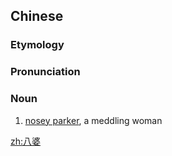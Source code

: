 ==Chinese==
{{zh-forms}}

===Etymology===
{{rfe|lang=zh|From {{zh-l|八卦|gossip}}?}}

===Pronunciation===
{{zh-pron
|m=bāpó
|c=baat3 po4
|cat=n
}}

===Noun===
{{zh-noun}}

# {{lb|zh|colloquial|regional}} [[nosey parker]], a meddling woman

[[zh:八婆]]